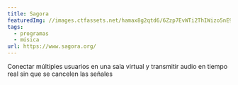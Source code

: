 ```yaml
---
title: Sagora
featuredImg: //images.ctfassets.net/hamax8g2qtd6/6Zzp7EvWTi2ThIWizo5nE9/e9cacc0ae9094661643d4cb4a2abd86f/unnamed.jpg
tags:
  - programas
  - música
url: https://www.sagora.org/
---
```

Conectar múltiples usuarios en una sala virtual y transmitir audio en tiempo real sin que se cancelen las señales
